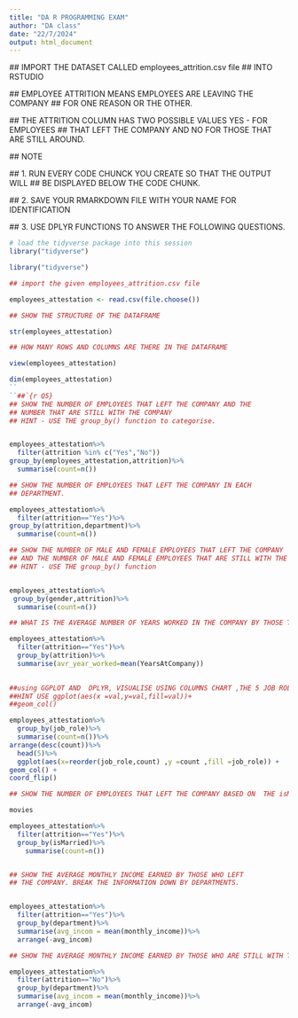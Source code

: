 ```yaml
---
title: "DA R PROGRAMMING EXAM"
author: "DA class"
date: "22/7/2024"
output: html_document
---
```


 ## IMPORT THE DATASET CALLED employees_attrition.csv file 
 ## INTO RSTUDIO
 
 ## EMPLOYEE ATTRITION MEANS EMPLOYEES ARE LEAVING THE COMPANY
 ## FOR ONE REASON OR THE OTHER.
 
 ## THE ATTRITION COLUMN HAS TWO POSSIBLE VALUES YES - FOR EMPLOYEES
 ## THAT LEFT THE COMPANY AND NO FOR THOSE THAT ARE  STILL AROUND.
 
 ## NOTE
 
 ## 1. RUN EVERY CODE CHUNCK YOU CREATE SO THAT THE OUTPUT WILL
 ## BE DISPLAYED BELOW THE CODE CHUNK.
 
 ## 2. SAVE YOUR RMARKDOWN FILE WITH YOUR NAME FOR IDENTIFICATION
 
 ## 3. USE DPLYR FUNCTIONS TO ANSWER THE FOLLOWING QUESTIONS.
 
 
 
```r

# load the tidyverse package into this session
library("tidyverse")
```
```r
library("tidyverse")
```
 
```r
## import the given employees_attrition.csv file 

```
```r
employees_attestation <- read.csv(file.choose())
```

```r

## SHOW THE STRUCTURE OF THE DATAFRAME

```

```r
str(employees_attestation)
```

```r

## HOW MANY ROWS AND COLUMNS ARE THERE IN THE DATAFRAME

```
```r
view(employees_attestation)
```
```r
dim(employees_attestation)
``
``##`{r Q5}
## SHOW THE NUMBER OF EMPLOYEES THAT LEFT THE COMPANY AND THE 
## NUMBER THAT ARE STILL WITH THE COMPANY
## HINT - USE THE group_by() function to categorise.
```

```

```
```r
employees_attestation%>%
  filter(attrition %in% c("Yes","No"))
group_by(employees_attestation,attrition)%>%
  summarise(count=n())
```


```r
## SHOW THE NUMBER OF EMPLOYEES THAT LEFT THE COMPANY IN EACH 
## DEPARTMENT.

```
```r
employees_attestation%>%
  filter(attrition=="Yes")%>%
group_by(attrition,department)%>%
  summarise(count=n())
```



```r
## SHOW THE NUMBER OF MALE AND FEMALE EMPLOYEES THAT LEFT THE COMPANY
## AND THE NUMBER OF MALE AND FEMALE EMPLOYEES THAT ARE STILL WITH THE COMPANY
## HINT - USE THE group_by() function



```
```r
employees_attestation%>%
 group_by(gender,attrition)%>%
  summarise(count=n())
```




```r

## WHAT IS THE AVERAGE NUMBER OF YEARS WORKED IN THE COMPANY BY THOSE THAT LEFT THE COMPANY.

```
```r
employees_attestation%>%
  filter(attrition=="Yes")%>%
  group_by(attrition)%>%
  summarise(avr_year_worked=mean(YearsAtCompany))
  
```



```r
##using GGPLOT AND  DPLYR, VISUALISE USING COLUMNS CHART ,THE 5 JOB ROLES WITH THE HIGEHST NUMBER OF EMPLOYESS THAT LEFT .
##HINT USE ggplot(aes(x =val,y=val,fill=val))+
##geom_col()
```

```r
employees_attestation%>%
  group_by(job_role)%>%
  summarise(count=n())%>%
arrange(desc(count))%>%
  head(5)%>%
  ggplot(aes(x=reorder(job_role,count) ,y =count ,fill =job_role)) +
geom_col() +
coord_flip()
```



```r
## SHOW THE NUMBER OF EMPLOYEES THAT LEFT THE COMPANY BASED ON  THE isMarried column.
```
```r
movies
```
```r
employees_attestation%>%
  filter(attrition=="Yes")%>%
  group_by(isMarried)%>%
    summarise(count=n())

```


```r
```



```r
## SHOW THE AVERAGE MONTHLY INCOME EARNED BY THOSE WHO LEFT 
## THE COMPANY. BREAK THE INFORMATION DOWN BY DEPARTMENTS.



```
```r
employees_attestation%>%
  filter(attrition=="Yes")%>%
  group_by(department)%>%
  summarise(avg_incom = mean(monthly_income))%>%
  arrange(-avg_incom)
```


```r

## SHOW THE AVERAGE MONTHLY INCOME EARNED BY THOSE WHO ARE STILL WITH THE COMPANY. BREAK THE INFORMATION DOWN BY DEPARTMENTS.

```
```r
employees_attestation%>%
  filter(attrition=="No")%>%
  group_by(department)%>%
  summarise(avg_incom = mean(monthly_income))%>%
  arrange(-avg_incom)
```



